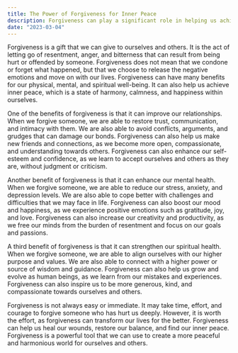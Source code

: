 ```yaml
---
title: The Power of Forgiveness for Inner Peace 
description: Forgiveness can play a significant role in helping us achieve inner peace. When we forgive, we release the hold that resentment and bitterness have on us. We let go of the anger and frustration that can weigh us down and prevent us from finding happiness.
date: "2023-03-04"
---
```


Forgiveness is a gift that we can give to ourselves and others. It is the act of letting go of resentment, anger, and bitterness that can result from being hurt or offended by someone. Forgiveness does not mean that we condone or forget what happened, but that we choose to release the negative emotions and move on with our lives. Forgiveness can have many benefits for our physical, mental, and spiritual well-being. It can also help us achieve inner peace, which is a state of harmony, calmness, and happiness within ourselves.

One of the benefits of forgiveness is that it can improve our relationships. When we forgive someone, we are able to restore trust, communication, and intimacy with them. We are also able to avoid conflicts, arguments, and grudges that can damage our bonds. Forgiveness can also help us make new friends and connections, as we become more open, compassionate, and understanding towards others. Forgiveness can also enhance our self-esteem and confidence, as we learn to accept ourselves and others as they are, without judgment or criticism.

Another benefit of forgiveness is that it can enhance our mental health. When we forgive someone, we are able to reduce our stress, anxiety, and depression levels. We are also able to cope better with challenges and difficulties that we may face in life. Forgiveness can also boost our mood and happiness, as we experience positive emotions such as gratitude, joy, and love. Forgiveness can also increase our creativity and productivity, as we free our minds from the burden of resentment and focus on our goals and passions.

A third benefit of forgiveness is that it can strengthen our spiritual health. When we forgive someone, we are able to align ourselves with our higher purpose and values. We are also able to connect with a higher power or source of wisdom and guidance. Forgiveness can also help us grow and evolve as human beings, as we learn from our mistakes and experiences. Forgiveness can also inspire us to be more generous, kind, and compassionate towards ourselves and others.

Forgiveness is not always easy or immediate. It may take time, effort, and courage to forgive someone who has hurt us deeply. However, it is worth the effort, as forgiveness can transform our lives for the better. Forgiveness can help us heal our wounds, restore our balance, and find our inner peace. Forgiveness is a powerful tool that we can use to create a more peaceful and harmonious world for ourselves and others.

